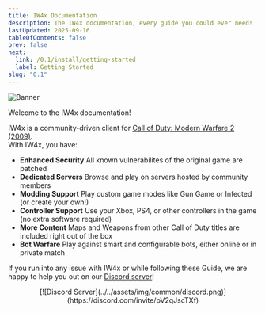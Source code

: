 ```yaml
---
title: IW4x Documentation
description: The IW4x documentation, every guide you could ever need!
lastUpdated: 2025-09-16
tableOfContents: false
prev: false
next:
  link: /0.1/install/getting-started
  label: Getting Started
slug: "0.1"
---
```


![Banner](../../../assets/img/common/0.1/banner.png)

Welcome to the IW4x documentation!

IW4x is a community-driven client for [Call of Duty: Modern Warfare 2 (2009)](https://store.steampowered.com/app/10180/Call_of_Duty_Modern_Warfare_2_2009/).\
With IW4x, you have:

* **Enhanced Security**  All known vulnerabilites of the original game are patched
* **Dedicated Servers** Browse and play on servers hosted by community members
* **Modding Support** Play custom game modes like Gun Game or Infected (or create your own!)
* **Controller Support** Use your Xbox, PS4, or other controllers in the game (no extra software required)
* **More Content** Maps and Weapons from other Call of Duty titles are included right out of the box
* **Bot Warfare** Play against smart and configurable bots, either online or in private match

If you run into any issue with IW4x or while following these Guide, we are happy to help you out on our [Discord server](https://discord.com/invite/pV2qJscTXf)!

<center>
  [![Discord Server](../../assets/img/common/discord.png)](https://discord.com/invite/pV2qJscTXf)
</center>
